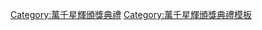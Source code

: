 {{Navbox
|name  = 萬千星輝頒獎典禮
|title = [[萬千星輝頒獎典禮]]
|state = {{{state|autocollapse}}}
|titlestyle = background:#EEDD82;
|groupstyle = background:#EEDD82;
|listclass = hlist
|belowclass = hlist

|group1 = 1990年代
|list1 = 
* [[萬千星輝賀台慶1997|1997]]（第1屆）
* [[萬千星輝賀台慶1998|1998]]（第2屆）
* [[萬千星輝賀台慶1999|1999]]（第3屆）

|group2 = 2000年代
|list2 = 
* [[萬千星輝賀台慶2000|2000]]（第4屆）
* [[萬千星輝賀台慶2001|2001]]（第5屆）
* [[萬千星輝賀台慶2002|2002]]（第6屆）
* [[萬千星輝賀台慶2003|2003]]（第7屆）
* [[萬千星輝賀台慶2004|2004]]（第8屆）
* [[萬千星輝賀台慶2005|2005]]（第9屆）
* [[萬千星輝頒獎典禮2006|2006]]（第10屆）
* [[萬千星輝頒獎典禮2007|2007]]（第11屆）
* [[萬千星輝頒獎典禮2008|2008]]（第12屆）
* [[萬千星輝頒獎典禮2009|2009]]（第13屆）

|group3 = 2010年代
|list3 = 
* [[萬千星輝頒獎典禮2010|2010]]（第14屆）
* [[萬千星輝頒獎典禮2011|2011]]（第15屆）
* [[萬千星輝頒獎典禮2012|2012]]（第16屆）
* [[萬千星輝頒獎典禮2013|2013]]（第17屆）
* [[萬千星輝頒獎典禮2014|2014]]（第18屆）
* [[萬千星輝頒獎典禮2015|2015]]（第19屆）
* [[萬千星輝頒獎典禮2016|2016]]（第20屆）
* [[萬千星輝頒獎典禮2017|2017]]（第21屆）
* [[萬千星輝頒獎典禮2018|2018]]（第22屆）
* [[萬千星輝頒獎典禮2019|2019]]（第23屆）

|group4 = 2020年代
|list4 = 
* [[萬千星輝頒獎典禮2020|2020]]（第24屆）
* [[萬千星輝頒獎典禮2021|2021]]（第25屆）
* [[萬千星輝頒獎典禮2022|2022]]（第26屆）

|list5style = background:#EEDD82;
|list5 = {{small|註：1997年-2005年之萬千星輝頒獎典禮於[[萬千星輝賀台慶]]節目內舉行。}}

|belowstyle = background:#EEDD82; text-align:center; 
|below  = 
* [[萬千星輝頒獎典禮最佳劇集|最佳劇集]]
* [[萬千星輝頒獎典禮最佳男主角|最佳男主角]]
* [[萬千星輝頒獎典禮最佳女主角|最佳女主角]]
* [[萬千星輝頒獎典禮最受歡迎電視男角色|最受歡迎電視男角色]]
* [[萬千星輝頒獎典禮最受歡迎電視女角色|最受歡迎電視女角色]]
* [[萬千星輝頒獎典禮最佳男配角|最佳男配角]]
* [[萬千星輝頒獎典禮最佳女配角|最佳女配角]]
* [[萬千星輝頒獎典禮飛躍進步男藝員|飛躍進步男藝員]]
* [[萬千星輝頒獎典禮飛躍進步女藝員|飛躍進步女藝員]]
* [[萬千星輝頒獎典禮最受歡迎電視歌曲|最受歡迎電視歌曲]]
* [[萬千星輝頒獎典禮最受歡迎電視拍檔|最受歡迎電視拍檔]]
* [[萬千星輝頒獎典禮最佳節目|最佳非戲劇節目]]
* [[萬千星輝頒獎典禮最佳節目主持|最佳節目主持]]
* [[萬千星輝頒獎典禮專業演員大獎|專業演員大獎]]
* [[萬千星輝頒獎典禮萬千光輝演藝人大獎|萬千光輝演藝人大獎]]

}}<noinclude>
[[Category:萬千星輝頒獎典禮]]
[[Category:萬千星輝頒獎典禮模板]]
</noinclude>
